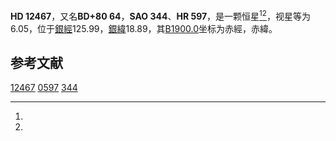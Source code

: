 {{Starbox begin
| name = HD 12467
}}
{{Starbox observe
| epoch = [[J2000.0|J2000.0]]
| constell = {{星座名待查}}<ref name=SIMBAD>{{cite web
 | url=http://simbad.u-strasbg.fr/simbad/sim-id?Ident=HR+597
 | title=Pulsating variable Star
 | publisher=Centre de Données astronomiques de Strasbourg
 | work=SIMBAD
 | accessdate=2012-07-13
 | archive-date=2019-08-17
 | archive-url=https://web.archive.org/web/20190817030822/http://simbad.u-strasbg.fr/simbad/sim-id%3FIdent%3DHR%2B597
 | dead-url=no
 }}</ref><ref name=DATA>{{cite web
 | url=http://vizier.u-strasbg.fr/viz-bin/VizieR-5?-out.add=.&-source=5050&-corr=PK=HR&-out.max=9999&HR=597
 | title=VizieR Detailed Page
 | accessdate=2012-07-13
 | archive-date=2016-03-04
 | archive-url=https://web.archive.org/web/20160304225027/http://vizier.u-strasbg.fr/viz-bin/VizieR-5?-out.add=.&-source=5050&-corr=PK=HR&-out.max=9999&HR=597
 | dead-url=no
 }}</ref>
| 星官 = 
| ra = {{RA|2|9|25.3}}<ref name=SIMBAD /><ref name=DATA />
| dec = {{DEC|+81|17|45}}<ref name=SIMBAD /><ref name=DATA />
| appmag_v = 6.05<ref name=SIMBAD /><ref name=DATA />
}}
{{Starbox character
| class = A1V<ref name=SIMBAD /><ref name=DATA />
| b-v = 0.11<ref name=SIMBAD /><ref name=DATA />
| u-b = 0.06<ref name=SIMBAD /><ref name=DATA />
| r-i = <ref name=SIMBAD /><ref name=DATA />
| variable = 
}}
{{Starbox astrometry
| radial_v = 0.06
| prop_mo_ra = -13
| parallax = 
| p_error = 
}}
{{Starbox catalog
| names =BD+80 64，[[SAO星表|SAO]] 344，[[HD星表|HD]] 12467，[[HR星表|HR]] 597}}
{{Starbox reference |Simbad=HR+597}}
{{Starbox end}}

'''HD 12467'''，又名'''BD+80 64'''，'''SAO 344'''、'''HR 597'''，是一颗恒星<ref name=SIMBAD /><ref name=DATA />，视星等为6.05，位于[[銀道座標系|銀經]]125.99，[[銀道座標系|銀緯]]18.89，其[[B1900.0|B1900.0]]坐标为赤經{{RA|1|57|4.5}}，赤緯{{DEC|+80|18.89|3}}。

== 参考文献 ==
{{reflist}}

{{star-stub}}

[[Category:HD和HDE天體|12467]]
[[Category:HR天體|0597]]
[[Category:SAO天體|344]]